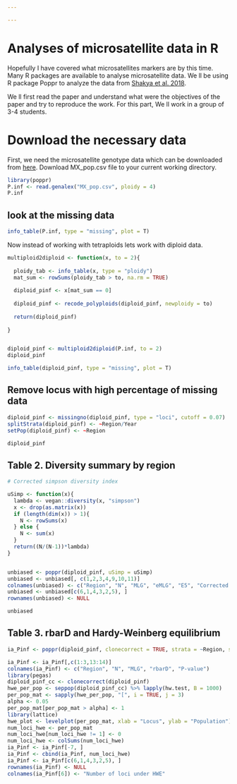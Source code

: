 ```yaml
---

---
```





# Analyses of microsatellite data in R

Hopefully I have covered what microsatellites markers are by this time. Many R packages are available to analyse microsatellite data. We ll be using R package Poppr to analyze the data from [Shakya et al. 2018](https://apsjournals.apsnet.org/doi/10.1094/PDIS-11-17-1801-RE). 

We ll first read the paper and understand what were the objectives of the paper and try to reproduce the work. For this part, We ll work in a group of 3-4 students.


# Download the necessary data

First, we need the microsatellite genotype data which can be downloaded from [here](https://osf.io/hbxvj/files/). Download MX_pop.csv file to your current working directory. 


```r

library(poppr)
P.inf <- read.genalex("MX_pop.csv", ploidy = 4)
P.inf

```

## look at the missing data

```r
info_table(P.inf, type = "missing", plot = T)
```


Now instead of working with tetraploids lets work with diploid data.

```r
multiploid2diploid <- function(x, to = 2){
  
  ploidy_tab <- info_table(x, type = "ploidy")
  mat_sum <- rowSums(ploidy_tab > to, na.rm = TRUE)
  
  diploid_pinf <- x[mat_sum == 0]
  
  diploid_pinf <- recode_polyploids(diploid_pinf, newploidy = to)
  
  return(diploid_pinf)
  
}


diploid_pinf <- multiploid2diploid(P.inf, to = 2)
diploid_pinf

info_table(diploid_pinf, type = "missing", plot = T)

```


## Remove locus with high percentage of missing data

```r

diploid_pinf <- missingno(diploid_pinf, type = "loci", cutoff = 0.07)
splitStrata(diploid_pinf) <- ~Region/Year
setPop(diploid_pinf) <- ~Region

diploid_pinf

```

## Table 2. Diversity summary by region 

```r
# Corrected simpson diversity index

uSimp <- function(x){
  lambda <- vegan::diversity(x, "simpson")
  x <- drop(as.matrix(x))
  if (length(dim(x)) > 1){
    N <- rowSums(x)
  } else {
    N <- sum(x)
  }
  return((N/(N-1))*lambda)
}


unbiased <- poppr(diploid_pinf, uSimp = uSimp)
unbiased <- unbiased[, c(1,2,3,4,9,10,11)]
colnames(unbiased) <- c("Region", "N", "MLG", "eMLG", "E5", "Corrected lambda", "Hexp")
unbiased <- unbiased[c(6,1,4,3,2,5), ]
rownames(unbiased) <- NULL

unbiased
```

## Table 3. rbarD and Hardy-Weinberg equilibrium

```r

ia_Pinf <- poppr(diploid_pinf, clonecorrect = TRUE, strata = ~Region, sample = 999, quiet = TRUE)

ia_Pinf <- ia_Pinf[,c(1:3,13:14)]  
colnames(ia_Pinf) <- c("Region", "N", "MLG", "rbarD", "P-value")
library(pegas)
diploid_pinf_cc <- clonecorrect(diploid_pinf)
hwe_per_pop <- seppop(diploid_pinf_cc) %>% lapply(hw.test, B = 1000)
per_pop_mat <- sapply(hwe_per_pop, "[", i = TRUE, j = 3)
alpha <- 0.05
per_pop_mat[per_pop_mat > alpha] <- 1
library(lattice)
hwe_plot <- levelplot(per_pop_mat, xlab = "Locus", ylab = "Population")
num_loci_hwe <- per_pop_mat
num_loci_hwe[num_loci_hwe != 1] <- 0
num_loci_hwe <- colSums(num_loci_hwe)
ia_Pinf <- ia_Pinf[-7, ]
ia_Pinf <- cbind(ia_Pinf, num_loci_hwe) 
ia_Pinf <- ia_Pinf[c(6,1,4,3,2,5), ]
rownames(ia_Pinf) <- NULL
colnames(ia_Pinf[6]) <- "Number of loci under HWE"

```
